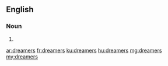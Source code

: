 ==English==

===Noun===
{{head|en|plural}}

# {{plural of|dreamer|lang=en}}

[[ar:dreamers]]
[[fr:dreamers]]
[[ku:dreamers]]
[[hu:dreamers]]
[[mg:dreamers]]
[[my:dreamers]]